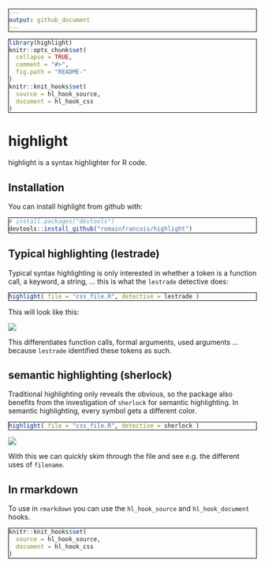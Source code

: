 ```yaml
---
output: github_document
---
```


```r
library(highlight)
knitr::opts_chunk$set(
  collapse = TRUE,
  comment = "#>",
  fig.path = "README-"
)
knitr::knit_hooks$set( 
  source = hl_hook_source, 
  document = hl_hook_css
)
```

<style type="text/css">
pre {
  border: 1px solid black ;
}
</style>

# highlight

highlight is a syntax highlighter for R code. 

## Installation

You can install highlight from github with:

```r
# install.packages("devtools")
devtools::install_github("romainfrancois/highlight")
```

## Typical highlighting (lestrade)

Typical syntax highlighting is only interested in whether a token is a function 
call, a keyword, a string, ... this is what the `lestrade` detective does:

```r
highlight( file = "css_file.R", detective = lestrade )
```

This will look like this: 

![](img/lestrade.png)

This differentiates <span class="functioncall">function calls</span>, 
<span class="symbol_formalargs">formal arguments</span>,  <span class="symbol_argument">used arguments</span> ... 
because `lestrade` identified these tokens as such. 

## semantic highlighting (sherlock)

Traditional highlighting only reveals the obvious, so the package also benefits from 
the investigation of `sherlock` for semantic highlighting. In semantic highlighting, 
every symbol gets a different color. 

```r
highlight( file = "css_file.R", detective = sherlock )
```

![](img/sherlock.png)


With this we can quickly skim through the file and see e.g. the different uses of `filename`. 

## In rmarkdown

To use in `rmarkdown` you can use the `hl_hook_source` and `hl_hook_document` hooks. 

```r
knitr::knit_hooks$set( 
  source = hl_hook_source, 
  document = hl_hook_css
)
```
